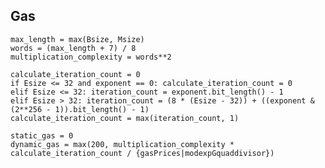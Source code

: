 ## Gas

    max_length = max(Bsize, Msize)
    words = (max_length + 7) / 8
    multiplication_complexity = words**2

    calculate_iteration_count = 0
    if Esize <= 32 and exponent == 0: calculate_iteration_count = 0
    elif Esize <= 32: iteration_count = exponent.bit_length() - 1
    elif Esize > 32: iteration_count = (8 * (Esize - 32)) + ((exponent & (2**256 - 1)).bit_length() - 1)
    calculate_iteration_count = max(iteration_count, 1)

    static_gas = 0
    dynamic_gas = max(200, multiplication_complexity * calculate_iteration_count / {gasPrices|modexpGquaddivisor})
